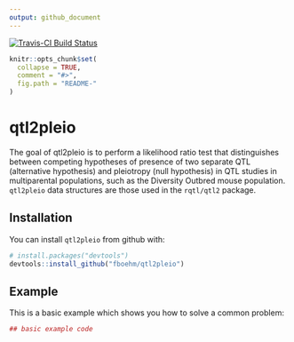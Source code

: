 ```yaml
---
output: github_document
---
```


[![Travis-CI Build Status](https://travis-ci.org/fboehm/qtl2pleio.svg?branch=master)](https://travis-ci.org/fboehm/qtl2pleio)




<!-- README.md is generated from README.Rmd. Please edit that file -->

```r
knitr::opts_chunk$set(
  collapse = TRUE,
  comment = "#>",
  fig.path = "README-"
)
```

# qtl2pleio

The goal of qtl2pleio is to perform a likelihood ratio test that distinguishes between competing hypotheses of presence of two separate QTL (alternative hypothesis) and pleiotropy (null hypothesis) in QTL studies in multiparental populations, such as the Diversity Outbred mouse population. `qtl2pleio` data structures are those used in the `rqtl/qtl2` package. 

## Installation

You can install `qtl2pleio` from github with:

```r
# install.packages("devtools")
devtools::install_github("fboehm/qtl2pleio")
```

## Example

This is a basic example which shows you how to solve a common problem:

```r
## basic example code
```
